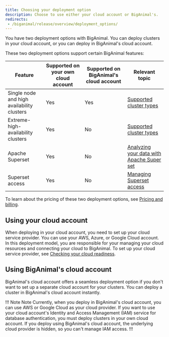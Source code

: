 ```yaml
---
title: Choosing your deployment option
description: Choose to use either your cloud account or BigAnimal's.
redirects: 
 - /biganimal/release/overview/deployment_options/
---
```


You have two deployment options with BigAnimal. You can deploy clusters in your cloud account, or you can deploy in BigAnimal's cloud account.

These two deployment options support certain BigAnimal features: 

| Feature | Supported on your own cloud account | Supported on BigAnimal's cloud account | Relevant topic |
| ------- | ----------------------------------- | -------------------------------------- | -------------- |
| Single node and high availability clusters | Yes | Yes | [Supported cluster types](/02_high_availibility) |
| Extreme-high-availability clusters | Yes | No | [Supported cluster types](/02_high_availibility) |
| Apache Superset | Yes | No | [Analyzing your data with Apache Super set](/biganimal/latest/using_cluster/06_analyze_with_superset/) |
| Superset access | Yes | No | [Managing Superset access](/biganimal/latest/administering_cluster/01a_superset_access/) |


To learn about the pricing of these two deployment options, see [Pricing and billing](/biganimal/latest/pricing_and_billing/).

## Using your cloud account

When deploying in your cloud account, you need to set up your cloud service provider. You can use your AWS, Azure, or Google Cloud account. In this deployment model, you are responsible for your managing your cloud resources and connecting your cloud to BigAnimal. To set up your cloud service provider, see [Checking your cloud readiness](/biganimal/latest/getting_started/preparing_cloud_account/). 

## Using BigAnimal's cloud account

BigAnimal's cloud account offers a seamless deployment option if you don't want to set up a separate cloud account for your clusters. You can deploy a cluster in BigAnimal's cloud account instantly. 

!!! Note Note
Currently, when you deploy in BigAnimal's cloud account, you can use AWS or Google Cloud as your cloud provider. If you want to use your cloud account's Identity and Access Management (IAM) service for database authentication, you must deploy clusters in your own cloud account. If you deploy using BigAnimal's cloud account, the underlying cloud provider is hidden, so you can't manage IAM access.
!!!
